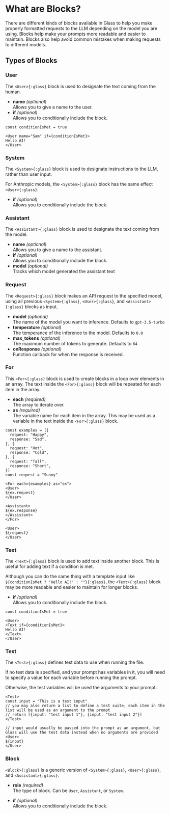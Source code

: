 # What are Blocks?

There are different kinds of blocks available in Glass to help you make properly formatted requests to the LLM depending on the model you are using. Blocks help make your prompts more readable and easier to maintain. Blocks also help avoid common mistakes when making requests to different models.

## Types of Blocks

### User

The `<User>{:glass}` block is used to designate the text coming from the human.

- **name** <i>(optional)</i> <br/> Allows you to give a name to the user.
- **if** <i>(optional)</i> <br/> Allows you to conditionally include the block.

```glass-ts
const conditionIsMet = true

<User name="Sam" if={conditionIsMet}>
Hello AI!
</User>
```

### System

The `<System>{:glass}` block is used to designate instructions to the LLM, rather than user input.

For Anthropic models, the `<System>{:glass}` block has the same effect `<User>{:glass}`.

- **if** <i>(optional)</i> <br/> Allows you to conditionally include the block.

### Assistant

The `<Assistant>{:glass}` block is used to designate the text coming from the model.

- **name** <i>(optional)</i> <br/> Allows you to give a name to the assistant.
- **if** <i>(optional)</i> <br/> Allows you to conditionally include the block.
- **model** <i>(optional)</i> <br/> Tracks which model generated the assistant text

### Request

The `<Request>{:glass}` block makes an API request to the specified model, using all previous `<System>{:glass}`, `<User>{:glass}`, and `<Assistant>{:glass}` blocks as input.

- **model** <i>(optional)</i> <br/> The name of the model you want to inference. Defaults to `gpt-3.5-turbo`
- **temperature** <i>(optional)</i> <br/> The temperance of the inference to the model. Defaults to `0.0`
- **max_tokens** <i>(optional)</i> <br/> The maximum number of tokens to generate. Defaults to `64`
- **onResponse** <i>(optional)</i> <br/> Function callback for when the response is received.

### For

This `<For>{:glass}` block is used to create blocks in a loop over elements in an array. The text inside the `<For>{:glass}` block will be repeated for each item in the array.

- **each** <i>(required)</i> <br/> The array to iterate over.
- **as** <i>(required)</i><br/> The variable name for each item in the array. This may be used as a variable in the text inside the `<For>{:glass}` block.

```glass-ts
const examples = [{
  request: "Happy",
  response: "Sad",
}, {
  request: "Hot",
  response: "Cold",
}, {
  request: "Tall",
  response: "Short",
}]
const request = "Sunny"

<For each={examples} as="ex">
<User>
${ex.request}
</User>

<Assistant>
${ex.response}
</Assistant>
</For>

<User>
${request}
</User>
```

### Text

The `<Text>{:glass}` block is used to add text inside another block. This is useful for adding text if a condition is met.

Although you can do the same thing with a template input like `${conditionIsMet ? "Hello AI!" : ""}{:glass}`, the `<Text>{:glass}` block may be more readable and easier to maintain for longer blocks.

- **if** <i>(optional)</i> <br/> Allows you to conditionally include the block.

```glass-ts
const conditionIsMet = true

<User>
<Text if={conditionIsMet}>
Hello AI!
</Text>
</User>
```

### Test

The `<Test>{:glass}` defines test data to use when running the file.

If no test data is specified, and your prompt has variables in it, you will need to specify a value for each variable before running the prompt.

Otherwise, the test variables will be used the arguments to your prompt.

```glass-ts
<Test>
const input = "This is a test input"
// you may also return a list to define a test suite; each item in the list will be used as an argument to the prompt
// return [{input: "test input 1"}, {input: "test input 2"}]
</Test>

// input would usually be passed into the prompt as an argument, but Glass will use the test data instead when no arguments are provided
<User>
${input}
</User>
```

### Block

`<Block>{:glass}` is a generic version of `<System>{:glass}`, `<User>{:glass}`, and `<Assistant>{:glass}`.

- **role** <i>(required)</i> <br/> The type of block. Can be `User`, `Assistant`, or `System`.

- **if** <i>(optional)</i> <br/> Allows you to conditionally include the block.
